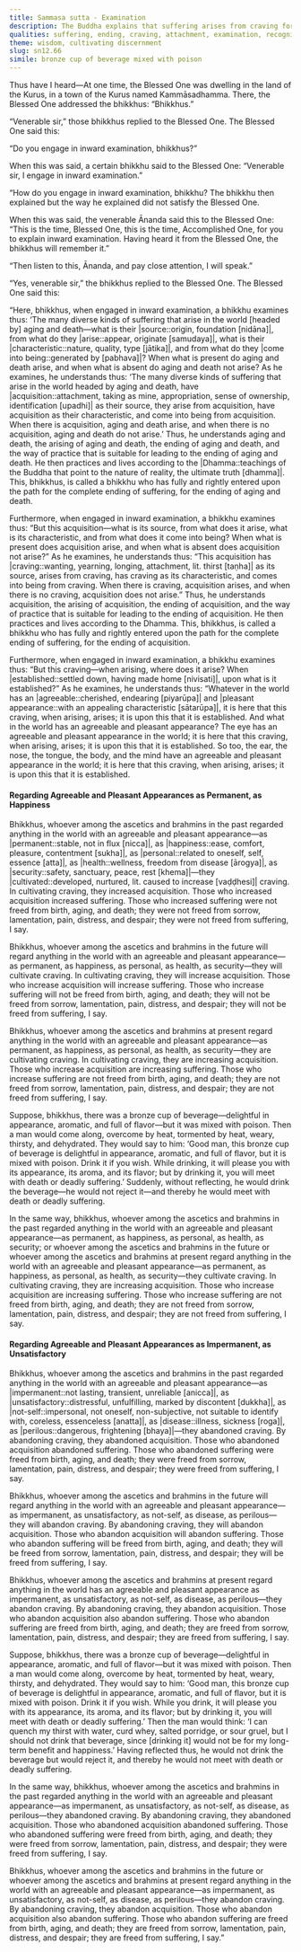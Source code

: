 ```yaml
---
title: Sammasa sutta - Examination
description: The Buddha explains that suffering arises from craving for pleasant experiences, which are like a poisoned drink. Seeing them as permanent leads one to ‘drink’ and suffer, while wisely seeing their impermanent nature leads to rejecting them and ending suffering.
qualities: suffering, ending, craving, attachment, examination, recognition of impermanence, recognition of unsatisfactoriness, recognition of not-self
theme: wisdom, cultivating discernment
slug: sn12.66
simile: bronze cup of beverage mixed with poison
---
```


Thus have I heard—At one time, the Blessed One was dwelling in the land of the Kurus, in a town of the Kurus named Kammāsadhamma. There, the Blessed One addressed the bhikkhus: “Bhikkhus.”

“Venerable sir,” those bhikkhus replied to the Blessed One. The Blessed One said this:

“Do you engage in inward examination, bhikkhus?”

When this was said, a certain bhikkhu said to the Blessed One: “Venerable sir, I engage in inward examination.”

“How do you engage in inward examination, bhikkhu? The bhikkhu then explained but the way he explained did not satisfy the Blessed One.

When this was said, the venerable Ānanda said this to the Blessed One: “This is the time, Blessed One, this is the time, Accomplished One, for you to explain inward examination. Having heard it from the Blessed One, the bhikkhus will remember it.”

“Then listen to this, Ānanda, and pay close attention, I will speak.”

“Yes, venerable sir,” the bhikkhus replied to the Blessed One. The Blessed One said this:

“Here, bhikkhus, when engaged in inward examination, a bhikkhu examines thus: ‘The many diverse kinds of suffering that arise in the world [headed by] aging and death—what is their |source::origin, foundation [nidāna]|, from what do they |arise::appear, originate [samudaya]|, what is their |characteristic::nature, quality, type [jātika]|, and from what do they |come into being::generated by [pabhava]|? When what is present do aging and death arise, and when what is absent do aging and death not arise? As he examines, he understands thus: ‘The many diverse kinds of suffering that arise in the world headed by aging and death, have |acquisition::attachment, taking as mine, appropriation, sense of ownership, identification [upadhi]| as their source, they arise from acquisition, have acquisition as their characteristic, and come into being from acquisition. When there is acquisition, aging and death arise, and when there is no acquisition, aging and death do not arise.’ Thus, he understands aging and death, the arising of aging and death, the ending of aging and death, and the way of practice that is suitable for leading to the ending of aging and death. He then practices and lives according to the |Dhamma::teachings of the Buddha that point to the nature of reality, the ultimate truth [dhamma]|. This, bhikkhus, is called a bhikkhu who has fully and rightly entered upon the path for the complete ending of suffering, for the ending of aging and death.

Furthermore, when engaged in inward examination, a bhikkhu examines thus: “But this acquisition—what is its source, from what does it arise, what is its characteristic, and from what does it come into being? When what is present does acquisition arise, and when what is absent does acquisition not arise?” As he examines, he understands thus: “This acquisition has |craving::wanting, yearning, longing, attachment, lit. thirst [taṇha]| as its source, arises from craving, has craving as its characteristic, and comes into being from craving. When there is craving, acquisition arises, and when there is no craving, acquisition does not arise.” Thus, he understands acquisition, the arising of acquisition, the ending of acquisition, and the way of practice that is suitable for leading to the ending of acquisition. He then practices and lives according to the Dhamma. This, bhikkhus, is called a bhikkhu who has fully and rightly entered upon the path for the complete ending of suffering, for the ending of acquisition.

Furthermore, when engaged in inward examination, a bhikkhu examines thus: “But this craving—when arising, where does it arise? When |established::settled down, having made home [nivisati]|, upon what is it established?” As he examines, he understands thus: “Whatever in the world has an |agreeable::cherished, endearing [piyarūpa]| and |pleasant appearance::with an appealing characteristic [sātarūpa]|, it is here that this craving, when arising, arises; it is upon this that it is established. And what in the world has an agreeable and pleasant appearance? The eye has an agreeable and pleasant appearance in the world; it is here that this craving, when arising, arises; it is upon this that it is established. So too, the ear, the nose, the tongue, the body, and the mind have an agreeable and pleasant appearance in the world; it is here that this craving, when arising, arises; it is upon this that it is established.

#### Regarding Agreeable and Pleasant Appearances as Permanent, as Happiness

Bhikkhus, whoever among the ascetics and brahmins in the past regarded anything in the world with an agreeable and pleasant appearance—as |permanent::stable, not in flux [nicca]|, as |happiness::ease, comfort, pleasure, contentment [sukha]|, as |personal::related to oneself, self, essence [atta]|, as |health::wellness, freedom from disease [ārogya]|, as |security::safety, sanctuary, peace, rest [khema]|—they |cultivated::developed, nurtured, lit. caused to increase [vaḍḍhesi]| craving. In cultivating craving, they increased acquisition. Those who increased acquisition increased suffering. Those who increased suffering were not freed from birth, aging, and death; they were not freed from sorrow, lamentation, pain, distress, and despair; they were not freed from suffering, I say.

Bhikkhus, whoever among the ascetics and brahmins in the future will regard anything in the world with an agreeable and pleasant appearance—as permanent, as happiness, as personal, as health, as security—they will cultivate craving. In cultivating craving, they will increase acquisition. Those who increase acquisition will increase suffering. Those who increase suffering will not be freed from birth, aging, and death; they will not be freed from sorrow, lamentation, pain, distress, and despair; they will not be freed from suffering, I say.

Bhikkhus, whoever among the ascetics and brahmins at present regard anything in the world with an agreeable and pleasant appearance—as permanent, as happiness, as personal, as health, as security—they are cultivating craving. In cultivating craving, they are increasing acquisition. Those who increase acquisition are increasing suffering. Those who increase suffering are not freed from birth, aging, and death; they are not freed from sorrow, lamentation, pain, distress, and despair; they are not freed from suffering, I say.

Suppose, bhikkhus, there was a bronze cup of beverage—delightful in appearance, aromatic, and full of flavor—but it was mixed with poison. Then a man would come along, overcome by heat, tormented by heat, weary, thirsty, and dehydrated. They would say to him: ‘Good man, this bronze cup of beverage is delightful in appearance, aromatic, and full of flavor, but it is mixed with poison. Drink it if you wish. While drinking, it will please you with its appearance, its aroma, and its flavor; but by drinking it, you will meet with death or deadly suffering.’ Suddenly, without reflecting, he would drink the beverage—he would not reject it—and thereby he would meet with death or deadly suffering.

In the same way, bhikkhus, whoever among the ascetics and brahmins in the past regarded anything in the world with an agreeable and pleasant appearance—as permanent, as happiness, as personal, as health, as security; or whoever among the ascetics and brahmins in the future or whoever among the ascetics and brahmins at present regard anything in the world with an agreeable and pleasant appearance—as permanent, as happiness, as personal, as health, as security—they cultivate craving. In cultivating craving, they are increasing acquisition. Those who increase acquisition are increasing suffering. Those who increase suffering are not freed from birth, aging, and death; they are not freed from sorrow, lamentation, pain, distress, and despair; they are not freed from suffering, I say.

#### Regarding Agreeable and Pleasant Appearances as Impermanent, as Unsatisfactory

Bhikkhus, whoever among the ascetics and brahmins in the past regarded anything in the world with an agreeable and pleasant appearance—as |impermanent::not lasting, transient, unreliable [anicca]|, as |unsatisfactory::distressful, unfulfilling, marked by discontent [dukkha]|, as |not-self::impersonal, not oneself, non-subjective, not suitable to identify with, coreless, essenceless [anatta]|, as |disease::illness, sickness [roga]|, as |perilous::dangerous, frightening [bhaya]|—they abandoned craving. By abandoning craving, they abandoned acquisition. Those who abandoned acquisition abandoned suffering. Those who abandoned suffering were freed from birth, aging, and death; they were freed from sorrow, lamentation, pain, distress, and despair; they were freed from suffering, I say.

Bhikkhus, whoever among the ascetics and brahmins in the future will regard anything in the world with an agreeable and pleasant appearance—as impermanent, as unsatisfactory, as not-self, as disease, as perilous—they will abandon craving. By abandoning craving, they will abandon acquisition. Those who abandon acquisition will abandon suffering. Those who abandon suffering will be freed from birth, aging, and death; they will be freed from sorrow, lamentation, pain, distress, and despair; they will be freed from suffering, I say.

Bhikkhus, whoever among the ascetics and brahmins at present regard anything in the world has an agreeable and pleasant appearance as impermanent, as unsatisfactory, as not-self, as disease, as perilous—they abandon craving. By abandoning craving, they abandon acquisition. Those who abandon acquisition also abandon suffering. Those who abandon suffering are freed from birth, aging, and death; they are freed from sorrow, lamentation, pain, distress, and despair; they are freed from suffering, I say.

Suppose, bhikkhus, there was a bronze cup of beverage—delightful in appearance, aromatic, and full of flavor—but it was mixed with poison. Then a man would come along, overcome by heat, tormented by heat, weary, thirsty, and dehydrated. They would say to him: ‘Good man, this bronze cup of beverage is delightful in appearance, aromatic, and full of flavor, but it is mixed with poison. Drink it if you wish. While you drink, it will please you with its appearance, its aroma, and its flavor; but by drinking it, you will meet with death or deadly suffering.’ Then the man would think: ‘I can quench my thirst with water, curd whey, salted porridge, or sour gruel, but I should not drink that beverage, since [drinking it] would not be for my long-term benefit and happiness.’ Having reflected thus, he would not drink the beverage but would reject it, and thereby he would not meet with death or deadly suffering.

In the same way, bhikkhus, whoever among the ascetics and brahmins in the past regarded anything in the world with an agreeable and pleasant appearance—as impermanent, as unsatisfactory, as not-self, as disease, as perilous—they abandoned craving. By abandoning craving, they abandoned acquisition. Those who abandoned acquisition abandoned suffering. Those who abandoned suffering were freed from birth, aging, and death; they were freed from sorrow, lamentation, pain, distress, and despair; they were freed from suffering, I say.

Bhikkhus, whoever among the ascetics and brahmins in the future or whoever among the ascetics and brahmins at present regard anything in the world with an agreeable and pleasant appearance—as impermanent, as unsatisfactory, as not-self, as disease, as perilous—they abandon craving. By abandoning craving, they abandon acquisition. Those who abandon acquisition also abandon suffering. Those who abandon suffering are freed from birth, aging, and death; they are freed from sorrow, lamentation, pain, distress, and despair; they are freed from suffering, I say.”